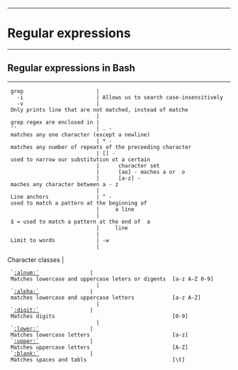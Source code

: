 --------------------------------------------------------------------------------
= Regular expressions =
--------------------------------------------------------------------------------
== Regular expressions in Bash ==
--------------------------------------------------------------------------------
  grep                       |
    -i                       | Allows us to search case-insensitively
    -v                       | Only prints line that are not matched, instead of matche
                             |
  grep regex are enclosed in |
  ''                         | . - matches any one character (except a newline)
                             | * - matches any number of repeats of the preceeding character
                             | [] - used to narrow our substitution ot a certain
                             |      character set
                             |      [ao] - maches a or  o
                             |      [a-z] - maches any character between a - z
                             |
  Line anchors               | ^ - used to match a pattern at the beginning of 
                             |     a line
                             | $ = used to match a pattern at the end of  a 
                             |     line
                             |
  Limit to words             | -w
                             |
Character classes            |
  `[[:alnum:`]]                | Matches lowercase and uppercase leters or digents  [a-z A-Z 0-9]
                             |
  `[[:alpha:`]]                | matches lowercase and uppercase letters            [a-z A-Z]
                             |
  `[[:digit:`]]                | Matches digits                                     [0-9]
                             |
  `[[:lower:`]]                | Matches lowercase letters                          [a-z]
  `[[:upper:`]]                | Matches uppercase letters                          [A-Z]
  `[[:blank:`]]                | Matches spaces and tabls                           [\t]
